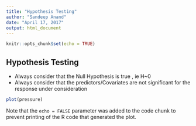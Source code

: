 ```yaml
---
title: "Hypothesis Testing"
author: "Sandeep Anand"
date: "April 17, 2017"
output: html_document
---
```


```r
knitr::opts_chunk$set(echo = TRUE)
```

## Hypothesis Testing
* Always consider that the Null Hypothesis is true , ie H~0 
* Always consider that the predictors/Covariates are not significant for the response under consideration

```r
plot(pressure)
```

Note that the `echo = FALSE` parameter was added to the code chunk to prevent printing of the R code that generated the plot.
